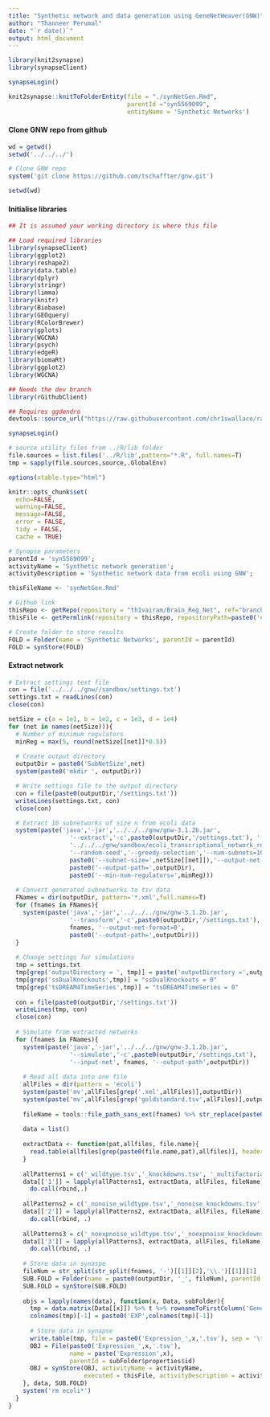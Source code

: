 ```yaml
---
title: "Synthetic network and data generation using GeneNetWeaver(GNW)"
author: "Thanneer Perumal"
date: "`r date()`"
output: html_document
---
```

```r
library(knit2synapse)
library(synapseClient)

synapseLogin()

knit2synapse::knitToFolderEntity(file = "./synNetGen.Rmd",
                                 parentId ="syn5569099",
                                 entityName = 'Synthetic Networks')
```
#### Clone GNW repo from github
```r
wd = getwd()
setwd('../../../')

# Clone GNW repo
system('git clone https://github.com/tschaffter/gnw.git')

setwd(wd)
```
#### Initialise libraries
```r
## It is assumed your working directory is where this file

## Load required libraries
library(synapseClient)
library(ggplot2)
library(reshape2)
library(data.table)
library(dplyr)
library(stringr)
library(limma)
library(knitr)
library(Biobase)
library(GEOquery)
library(RColorBrewer)
library(gplots)
library(WGCNA)
library(psych)
library(edgeR)
library(biomaRt)
library(ggplot2)
library(WGCNA)

## Needs the dev branch
library(rGithubClient)

## Requires ggdendro
devtools::source_url("https://raw.githubusercontent.com/chr1swallace/random-functions/master/R/ggplot-heatmap.R")

synapseLogin()

# source utility files from ../R/lib folder
file.sources = list.files('../R/lib',pattern="*.R", full.names=T)
tmp = sapply(file.sources,source,.GlobalEnv)

options(xtable.type="html")

knitr::opts_chunk$set(
  echo=FALSE,
  warning=FALSE,
  message=FALSE,
  error = FALSE,
  tidy = FALSE,
  cache = TRUE)
```

```r
# Synapse parameters
parentId = 'syn5569099';
activityName = 'Synthetic network generation';
activityDescription = 'Synthetic network data from ecoli using GNW';

thisFileName <- 'synNetGen.Rmd'

# Github link
thisRepo <- getRepo(repository = "th1vairam/Brain_Reg_Net", ref="branch", refName='synNet')
thisFile <- getPermlink(repository = thisRepo, repositoryPath=paste0('code/Rmd/',thisFileName))

# Create folder to store results
FOLD = Folder(name = 'Synthetic Networks', parentId = parentId)
FOLD = synStore(FOLD)
```
#### Extract network
```r
# Extract settings text file
con = file('../../../gnw//sandbox/settings.txt')
settings.txt = readLines(con)
close(con)

netSize = c(a = 1e1, b = 1e2, c = 1e3, d = 1e4)
for (net in names(netSize))){
  # Number of minimum regulators
  minReg = max(5, round(netSize[[net]]*0.5))
  
  # Create output directory
  outputDir = paste0('SubNetSize',net)
  system(paste0('mkdir ', outputDir))

  # Write settings file to the output directory
  con = file(paste0(outputDir,'/settings.txt'))
  writeLines(settings.txt, con)
  close(con)

  # Extract 10 subnetworks of size n from ecoli data
  system(paste('java','-jar','../../../gnw/gnw-3.1.2b.jar',
                 '--extract','-c',paste0(outputDir,'/settings.txt'), '--input-net',
                 '../../../gnw/sandbox/ecoli_transcriptional_network_regulonDB_6_7.tsv',
                 '--random-seed','--greedy-selection','--num-subnets=10',
                 paste0('--subnet-size=',netSize[[net]]),'--output-net-format=4',
                 paste0('--output-path=',outputDir),
                 paste0('--min-num-regulators=',minReg)))
  
  # Convert generated subnetworks to tsv data
  FNames = dir(outputDir, pattern='*.xml',full.names=T)
  for (fnames in FNames){
    system(paste('java','-jar','../../../gnw/gnw-3.1.2b.jar',
                 '--transform','-c',paste0(outputDir,'/settings.txt'), '--input-net',
                 fnames, '--output-net-format=0',
                 paste0('--output-path=',outputDir)))
  }
  
  # Change settings for simulations  
  tmp = settings.txt
  tmp[grep('outputDirectory = ', tmp)] = paste('outputDirectory =',outputDir)
  tmp[grep('ssDualKnockouts',tmp)] = "ssDualKnockouts = 0"
  tmp[grep('tsDREAM4TimeSeries',tmp)] = "tsDREAM4TimeSeries = 0"
  
  con = file(paste0(outputDir,'/settings.txt'))
  writeLines(tmp, con)
  close(con)
  
  # Simulate from extracted networks
  for (fnames in FNames){
    system(paste('java','-jar','../../../gnw/gnw-3.1.2b.jar',
                 '--simulate','-c',paste0(outputDir,'/settings.txt'), 
                 '--input-net', fnames, '--output-path',outputDir))
    
    # Read all data into one file
    allFiles = dir(pattern = 'ecoli')
    system(paste('mv',allFiles[grep('.xml',allFiles)],outputDir))
    system(paste('mv',allFiles[grep('goldstandard.tsv',allFiles)],outputDir))
    
    fileName = tools::file_path_sans_ext(fnames) %>% str_replace(paste0(outputDir,'/'),'')
    
    data = list()
    
    extractData <- function(pat,allfiles, file.name){
      read.table(allfiles[grep(paste0(file.name,pat),allfiles)], header=T, sep = '\t', quote='')
    }
        
    allPatterns1 = c('_wildtype.tsv','_knockdowns.tsv', '_multifactorial.tsv', '_multifactorial_perturbations.tsv', '_knockouts.tsv')
    data[['1']] = lapply(allPatterns1, extractData, allFiles, fileName) %>%
      do.call(rbind,.)
    
    allPatterns2 = c('_nonoise_wildtype.tsv','_nonoise_knockdowns.tsv', '_nonoise_multifactorial.tsv', '_nonoise_knockouts.tsv')
    data[['2']] = lapply(allPatterns2, extractData, allFiles, fileName) %>%
      do.call(rbind, .)
    
    allPatterns3 = c('_noexpnoise_wildtype.tsv','_noexpnoise_knockdowns.tsv', '_noexpnoise_multifactorial.tsv', '_noexpnoise_knockouts.tsv')
    data[['3']] = lapply(allPatterns3, extractData, allFiles, fileName) %>%
      do.call(rbind, .)
    
    # Store data in synaspe
    fileNum = str_split(str_split(fnames, '-')[[1]][2],'\\.')[[1]][1]
    SUB.FOLD = Folder(name = paste0(outputDir, '_', fileNum), parentId = FOLD$properties$id)
    SUB.FOLD = synStore(SUB.FOLD)
    
    objs = lapply(names(data), function(x, Data, subFolder){
      tmp = data.matrix(Data[[x]]) %>% t %>% rownameToFirstColumn('GeneNames')
      colnames(tmp)[-1] = paste0('EXP',colnames(tmp)[-1])
      
      # Store data in synapse
      write.table(tmp, file = paste0('Expression_',x,'.tsv'), sep = '\t', row.names=F, quote=F)
      OBJ = File(paste0('Expression_',x,'.tsv'), 
                 name = paste('Expression',x), 
                 parentId = subFolder$properties$id)
      OBJ = synStore(OBJ, activityName = activityName,
                     executed = thisFile, activityDescription = activityDescription)
    }, data, SUB.FOLD)
    system('rm ecoli*')
  }
}
```